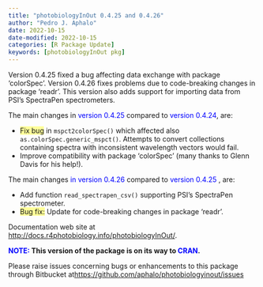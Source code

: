 ```yaml
---
title: "photobiologyInOut 0.4.25 and 0.4.26"
author: "Pedro J. Aphalo"
date: 2022-10-15
date-modified: 2022-10-15
categories: [R Package Update]
keywords: [photobiologyInOut pkg]
---
```


Version 0.4.25 fixed a bug affecting data exchange with package 'colorSpec'. Version 0.4.26 fixes problems due to code-breaking changes in package 'readr'. This version also adds support for importing data from PSI's SpectraPen spectrometers.

The main changes in [version 0.4.25]{style="color: #0000ff;"} compared to [version 0.4.24 ]{style="color: #0000ff;"}, are:

<ul>

<li>[Fix bug]{style="background-color: #ffff99;"} in `mspct2colorSpec()` which affected also `as.colorSpec.generic_mspct()`. Attempts to convert collections containing spectra with inconsistent wavelength vectors would fail.</li>

<li>Improve compatibility with package 'colorSpec' (many thanks to Glenn Davis for his help!).</li>

</ul>

The main changes [in version 0.4.26]{style="color: #0000ff;"} compared to [version 0.4.25]{style="color: #0000ff;"} , are:

<ul>

<li>Add function `read_spectrapen_csv()` supporting PSI's SpectraPen spectrometer.</li>

<li>[Bug fix:]{style="background-color: #ffff99;"} Update for code-breaking changes in package 'readr'.</li>

</ul>

Documentation web site at <a href="https://docs.r4photobiology.info/photobiologyInOut/">http://docs.r4photobiology.info/photobiologyInOut/</a>.

[<strong>]{style="text-indent: 0em;"}[NOTE:]{style="color: #0000ff;"} This version of the package is on its way to [CRAN]{style="color: #0000ff;"}.</strong>

[Please raise issues concerning bugs or enhancements to this package through Bitbucket at ]{style="text-indent: 0em;"}<a style="text-indent: 0em;" href="https://github.com/aphalo/photobiologyinout/issues">https://github.com/aphalo/photobiologyinout/issues</a>
